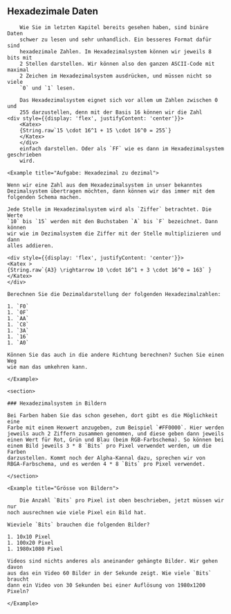 

<Chapter>

## Hexadezimale Daten

<section>

        Wie Sie im letzten Kapitel bereits gesehen haben, sind binäre Daten
        schwer zu lesen und sehr unhandlich. Ein besseres Format dafür sind
        hexadezimale Zahlen. Im Hexadezimalsystem können wir jeweils 8 bits mit
        2 Stellen darstellen. Wir können also den ganzen ASCII-Code mit maximal
        2 Zeichen im Hexadezimalsystem ausdrücken, und müssen nicht so viele
        `0` und `1` lesen.
        
        Das Hexadezimalsystem eignet sich vor allem um Zahlen zwischen 0 und
        255 darzustellen, denn mit der Basis 16 können wir die Zahl 
    <div style={{display: 'flex', justifyContent: 'center'}}>
        <Katex>
        {String.raw`15 \cdot 16^1 + 15 \cdot 16^0 = 255`}
        </Katex>
        </div>
        einfach darstellen. Oder als `FF` wie es dann im Hexadezimalsystem geschrieben
        wird.

</section>

    <Example title="Aufgabe: Hexadezimal zu dezimal">

    Wenn wir eine Zahl aus dem Hexadezimalsystem in unser bekanntes
    Dezimalsystem übertragen möchten, dann können wir das immer mit dem
    folgenden Schema machen.

    Jede Stelle im Hexadezimalsystem wird als `Ziffer` betrachtet. Die Werte
    `10` bis `15` werden mit den Buchstaben `A` bis `F` bezeichnet. Dann können
    wir wie im Dezimalsystem die Ziffer mit der Stelle multiplizieren und dann
    alles addieren.

    <div style={{display: 'flex', justifyContent: 'center'}}>
    <Katex >
    {String.raw`{A3} \rightarrow 10 \cdot 16^1 + 3 \cdot 16^0 = 163` }
    </Katex>
    </div>

    Berechnen Sie die Dezimaldarstellung der folgenden Hexadezimalzahlen:

    1. `F0`
    1. `0F`
    1. `AA`
    1. `C8`
    1. `3A`
    1. `16`
    1. `A0`

    Können Sie das auch in die andere Richtung berechnen? Suchen Sie einen Weg
    wie man das umkehren kann.

    </Example>

    <section>

    ### Hexadezimalsystem in Bildern

    Bei Farben haben Sie das schon gesehen, dort gibt es die Möglichkeit eine
    Farbe mit einem Hexwert anzugeben, zum Beispiel `#FF0000`. Hier werden
    jeweils auch 2 Ziffern zusammen genommen, und diese geben dann jeweils
    einen Wert für Rot, Grün und Blau (beim RGB-Farbschema). So können bei
    einem Bild jeweils 3 * 8 `Bits` pro Pixel verwendet werden, um die Farben
    darzustellen. Kommt noch der Alpha-Kannal dazu, sprechen wir von
    RBGA-Farbschema, und es werden 4 * 8 `Bits` pro Pixel verwendet.

    </section>

    <Example title="Grösse von Bildern">

        Die Anzahl `Bits` pro Pixel ist oben beschrieben, jetzt müssen wir nur
    noch ausrechnen wie viele Pixel ein Bild hat.

    Wieviele `Bits` brauchen die folgenden Bilder?

    1. 10x10 Pixel
    1. 100x20 Pixel
    1. 1980x1080 Pixel

    Videos sind nichts anderes als aneinander gehängte Bilder. Wir gehen davon
    aus das ein Video 60 Bilder in der Sekunde zeigt. Wie viele `Bits` braucht
    dann ein Video von 30 Sekunden bei einer Auflösung von 1980x1200 Pixeln?

    </Example>

</Chapter>

